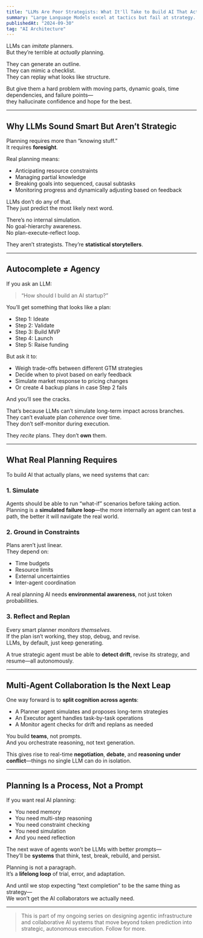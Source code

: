 ```yaml
---
title: "LLMs Are Poor Strategists: What It'll Take to Build AI That Actually Plans"
summary: "Large Language Models excel at tactics but fail at strategy. Here's what's missing from current AI planning capabilities."
publishedAt: "2024-09-30"
tag: "AI Architecture"
---
```


LLMs can *imitate* planners.  
But they’re terrible at *actually* planning.

They can generate an outline.  
They can mimic a checklist.  
They can replay what looks like structure.

But give them a hard problem with moving parts, dynamic goals, time dependencies, and failure points—  
they hallucinate confidence and hope for the best.

---

## Why LLMs Sound Smart But Aren’t Strategic

Planning requires more than “knowing stuff.”  
It requires **foresight**.

Real planning means:
- Anticipating resource constraints  
- Managing partial knowledge  
- Breaking goals into sequenced, causal subtasks  
- Monitoring progress and dynamically adjusting based on feedback

LLMs don’t do any of that.  
They just predict the most likely next word.

There’s no internal simulation.  
No goal-hierarchy awareness.  
No plan-execute-reflect loop.

They aren’t strategists. They’re **statistical storytellers**.

---

## Autocomplete ≠ Agency

If you ask an LLM:
> “How should I build an AI startup?”

You’ll get something that looks like a plan:
- Step 1: Ideate  
- Step 2: Validate  
- Step 3: Build MVP  
- Step 4: Launch  
- Step 5: Raise funding

But ask it to:
- Weigh trade-offs between different GTM strategies  
- Decide when to pivot based on early feedback  
- Simulate market response to pricing changes  
- Or create 4 backup plans in case Step 2 fails

And you’ll see the cracks.

That’s because LLMs can’t simulate long-term impact across branches.  
They can’t evaluate plan *coherence* over time.  
They don’t self-monitor during execution.

They *recite* plans. They don’t **own** them.

---

## What Real Planning Requires

To build AI that actually plans, we need systems that can:

### 1. Simulate
Agents should be able to run “what-if” scenarios before taking action.  
Planning is a **simulated failure loop**—the more internally an agent can test a path, the better it will navigate the real world.

### 2. Ground in Constraints
Plans aren’t just linear.  
They depend on:
- Time budgets  
- Resource limits  
- External uncertainties  
- Inter-agent coordination

A real planning AI needs **environmental awareness**, not just token probabilities.

### 3. Reflect and Replan
Every smart planner *monitors themselves*.  
If the plan isn’t working, they stop, debug, and revise.  
LLMs, by default, just keep generating.

A true strategic agent must be able to **detect drift**, revise its strategy, and resume—all autonomously.

---

## Multi-Agent Collaboration Is the Next Leap

One way forward is to **split cognition across agents**:
- A Planner agent simulates and proposes long-term strategies  
- An Executor agent handles task-by-task operations  
- A Monitor agent checks for drift and replans as needed

You build **teams**, not prompts.  
And you orchestrate reasoning, not text generation.

This gives rise to real-time **negotiation**, **debate**, and **reasoning under conflict**—things no single LLM can do in isolation.

---

## Planning Is a Process, Not a Prompt

If you want real AI planning:
- You need memory  
- You need multi-step reasoning  
- You need constraint checking  
- You need simulation  
- And you need reflection

The next wave of agents won’t be LLMs with better prompts—  
They’ll be **systems** that think, test, break, rebuild, and persist.

Planning is not a paragraph.  
It’s a **lifelong loop** of trial, error, and adaptation.

And until we stop expecting “text completion” to be the same thing as strategy—  
We won’t get the AI collaborators we actually need.

---

<blockquote>
This is part of my ongoing series on designing agentic infrastructure and collaborative AI systems that move beyond token prediction into strategic, autonomous execution. Follow for more.
</blockquote>